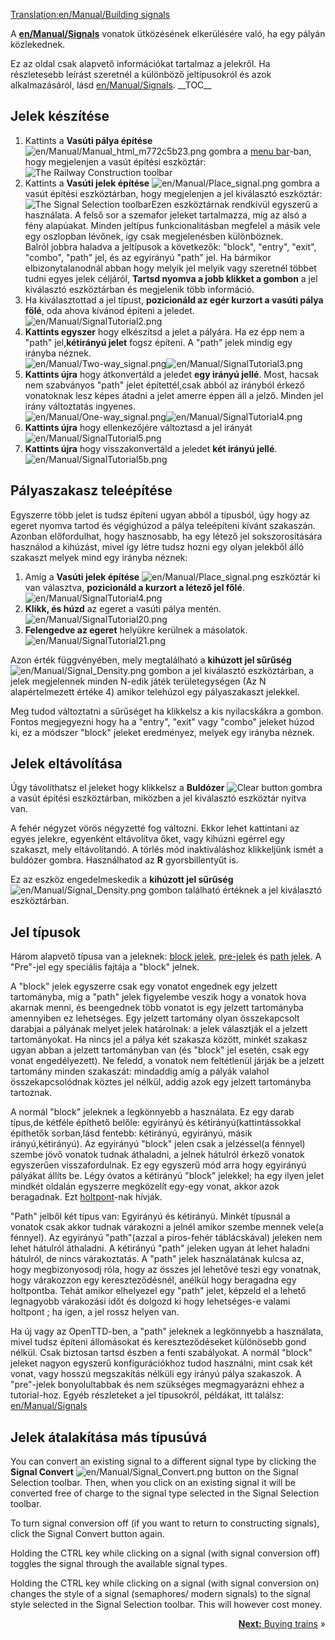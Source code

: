 [[Translation:en/Manual/Building signals]]


{{hu/Manual/Tutorial/Oktatás}}

A '''[[en/Manual/Signals]]'''  vonatok ütközésének elkerülésére való, ha egy pályán közlekednek.

Ez az oldal csak alapvető információkat tartalmaz a jelekről. Ha részletesebb leírást szeretnél a különböző jeltípusokról és azok alkalmazásáról, lásd [[en/Manual/Signals]].
__TOC__
== Jelek készítése ==
#Kattints a '''Vasúti pálya építése''' [[File:en/Manual/Manual html m772c5b23.png]] gombra a [[en/Manual/Game interface#the-menu-bar|menu bar]]-ban, hogy megjelenjen a vasút építési eszköztár:<br/>[[File:en/Manual/Railroad Construction.png|none|frame|The Railway Construction toolbar]]
#Kattints a '''Vasúti jelek építése''' [[File:en/Manual/Place signal.png]] gombra a vasút építési eszköztárban, hogy megjelenjen a jel kiválasztó eszköztár:<br/>[[File:en/Manual/Signal Selection.png|none|frame|The Signal Selection toolbar]]Ezen eszköztárnak rendkívül egyszerű a használata. A felső sor a szemafor jeleket tartalmazza, míg az alsó a fény alapúakat. Minden jeltípus funkcionalitásban megfelel a másik vele egy oszlopban lévőnek, így csak megjelenésben különböznek.<br/>Balról jobbra haladva a jeltípusok a következők: "block", "entry", "exit", "combo", "path" jel, és az egyirányú "path" jel. Ha bármikor elbizonytalanodnál abban hogy melyik jel melyik vagy szeretnél többet tudni egyes jelek céljáról, '''Tartsd nyomva a jobb klikket a gombon''' a jel kiválasztó eszköztárban és megjelenik több információ.
#Ha kiválasztottad a jel típust, '''pozicionáld az egér kurzort a vasúti pálya fölé''', oda ahova kívánod építeni a jeledet.<br/>[[File:en/Manual/SignalTutorial2.png|none|frame]]
#'''Kattints egyszer''' hogy elkészítsd a jelet a pályára. Ha ez épp nem a "path" jel,'''kétirányú jelet''' fogsz építeni. A "path" jelek mindig egy irányba néznek.<br/>[[File:en/Manual/Two-way signal.png|frame|left]][[File:en/Manual/SignalTutorial3.png|none|frame]]
#'''Kattints újra''' hogy átkonvertáld a jeledet '''egy irányú jellé'''. Most, hacsak nem szabványos "path" jelet építettél,csak abból az irányból érkező vonatoknak lesz képes átadni a jelet amerre éppen áll a jelző.   Minden jel irány változtatás ingyenes.<br/>[[File:en/Manual/One-way signal.png|frame|left]][[File:en/Manual/SignalTutorial4.png|none|frame]]
#'''Kattints újra''' hogy ellenkezőjére változtasd a jel irányát<br/>[[File:en/Manual/SignalTutorial5.png|none|frame]]
#'''Kattints újra''' hogy visszakonvertáld a jeledet '''két irányú jellé'''.<br/>[[File:en/Manual/SignalTutorial5b.png|none|frame]]

== Pályaszakasz teleépítése ==
Egyszerre több jelet is tudsz építeni ugyan abból a típusból, úgy hogy az egeret nyomva tartod és végighúzod a pálya teleépíteni kívánt szakaszán. Azonban előfordulhat, hogy hasznosabb, ha egy létező jel sokszorosítására használod a kihúzást, mivel így létre tudsz hozni egy olyan jelekből álló szakaszt melyek mind egy irányba néznek:
#Amíg a '''Vasúti jelek építése''' [[File:en/Manual/Place signal.png]] eszköztár ki van választva, '''pozicionáld a kurzort a létező jel főlé'''.<br/>[[File:en/Manual/SignalTutorial4.png|none|frame]]
#'''Klikk, és húzd''' az egeret a vasúti pálya mentén.<br/>[[File:en/Manual/SignalTutorial20.png|none|frame]]
#'''Felengedve az egeret''' helyükre kerülnek a másolatok.<br/>[[File:en/Manual/SignalTutorial21.png|none|frame]]

Azon érték függvényében, mely megtalálható a '''kihúzott jel sűrűség''' [[File:en/Manual/Signal Density.png]] gombon a jel kiválasztó eszköztárban, a jelek megjelennek minden N-edik játék területegységen (Az N alapértelmezett értéke 4) amikor telehúzol egy pályaszakaszt jelekkel.

Meg tudod változtatni a sűrűséget ha klikkelsz a kis nyilacskákra a gombon. Fontos megjegyezni hogy ha a "entry", "exit" vagy "combo" jeleket húzod ki, ez a módszer "block" jeleket eredményez, melyek egy irányba néznek.

== Jelek eltávolítása ==
Úgy távolíthatsz el jeleket hogy klikkelsz a '''Buldózer''' [[File:en/Manual/Toggle clear active.png|Clear button]] gombra a vasút építési eszköztárban, miközben a jel kiválasztó eszköztár nyitva van.

A fehér négyzet vörös négyzetté fog változni. Ekkor lehet kattintani az egyes jelekre, egyenként eltávolítva őket, vagy kihúzni egérrel egy szakaszt, mely eltávolítandó. A törlés mód inaktiváláshoz klikkeljünk ismét a buldózer gombra. Használhatod az '''R''' gyorsbillentyűt is.

Ez az eszköz engedelmeskedik a '''kihúzott jel sűrűség'''[[File:en/Manual/Signal Density.png]] gombon található értéknek a jel kiválasztó eszköztárban.

== Jel típusok ==
Három alapvető típusa van a jeleknek: [[en/Manual/Signals#block-signals|block jelek]], [[en/Manual/Signals#pre-signals|pre-jelek]] és [[en/Manual/Signals#path-signals|path jelek]]. A "Pre"-jel egy speciális fajtája a "block" jelnek.

A "block" jelek egyszerre csak egy vonatot engednek egy jelzett tartományba, míg a "path" jelek figyelembe veszik hogy a vonatok hova akarnak menni, és beengednek több vonatot is egy jelzett tartományba amennyiben ez lehetséges. Egy jelzett tartomány olyan összekapcsolt darabjai a pályának melyet jelek határolnak: a jelek választják el a jelzett tartományokat. Ha nincs jel a pálya két szakasza között, minkét szakasz ugyan abban a jelzett tartományban van (és "block" jel esetén, csak egy vonat engedélyezett). Ne feledd, a vonatok nem feltétlenül járják be a jelzett tartomány minden szakaszát: mindaddig amíg a pályák valahol összekapcsolódnak köztes jel nélkül, addig azok egy jelzett tartományba tartoznak.

A normál "block" jeleknek a legkönnyebb a használata. Ez egy darab típus,de kétféle építhető belőle: egyirányú és kétirányú(kattintássokkal építhetők sorban,lásd fentebb: kétirányú, egyirányú, másik irányú,kétirányú). Az egyirányú "block" jelen csak a jelzéssel(a fénnyel) szembe jövő vonatok tudnak áthaladni, a jelnek hátulról érkező vonatok egyszerűen visszafordulnak. Ez egy egyszerű mód arra hogy egyirányú pályákat állíts be. Légy óvatos a kétirányú "block" jelekkel; ha egy ilyen jelet mindkét oldalán egyszerre megközelít egy-egy vonat, akkor azok beragadnak. Ezt [[en/Manual/Deadlock|holtpont]]-nak hívják.

"Path" jelből két típus van: Egyirányú és kétirányú. Minkét típusnál a vonatok csak akkor tudnak várakozni a jelnél amikor szembe mennek vele(a fénnyel). Az egyirányú "path"(azzal a piros-fehér táblácskával)  jeleken nem lehet hátulról áthaladni. A kétirányú "path" jeleken ugyan át lehet haladni hátulról, de nincs várakoztatás. A "path" jelek használatának kulcsa az, hogy megbizonyosodj róla, hogy az összes jel lehetővé teszi egy vonatnak, hogy várakozzon egy kereszteződésnél, anélkül hogy beragadna egy holtpontba. Tehát amikor elhelyezel egy "path" jelet, képzeld el a lehető legnagyobb várakozási időt és dolgozd ki hogy lehetséges-e valami holtpont ; ha igen, a jel rossz helyen van.

Ha új vagy az OpenTTD-ben, a "path" jeleknek a legkönnyebb a használata, mivel tudsz építeni állomásokat és kereszteződéseket különösebb gond nélkül. Csak biztosan tartsd észben a fenti szabályokat. A normál "block" jeleket nagyon egyszerű konfigurációkhoz tudod használni, mint csak két vonat, vagy hosszú megszakítás nélküli egy irányú pálya szakaszok. A "pre"-jelek bonyolultabbak és nem szükséges megmagyarázni ehhez a tutorial-hoz. Egyéb részleteket a jel típusokról, példákat, itt találsz: [[en/Manual/Signals]]

== Jelek átalakítása más típusúvá ==
You can convert an existing signal to a different signal type by clicking the '''Signal Convert''' [[File:en/Manual/Signal Convert.png]] button on the Signal Selection toolbar. Then, when you click on an existing signal it will be converted free of charge to the signal type selected in the Signal Selection toolbar.

To turn signal conversion off (if you want to return to constructing signals), click the Signal Convert button again.

Holding the CTRL key while clicking on a signal (with signal conversion off) toggles the signal through the available signal types.

Holding the CTRL key while clicking on a signal (with signal conversion on) changes the style of a signal (semaphores/ modern signals) to the signal style selected in the Signal Selection toolbar. This will however cost money.


<span style="float: right">[[en/Manual/Buying trains|'''Next:''' Buying trains]] &raquo;</span>